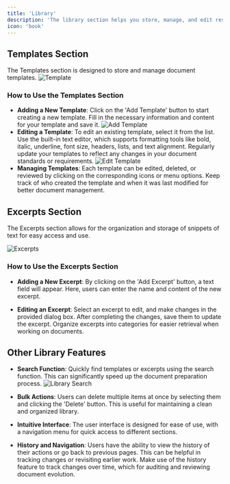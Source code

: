 ```yaml
---
title: 'Library'
description: 'The library section helps you store, manage, and edit resuable content within your team'
icon: 'book'
---
```

## Templates Section

The Templates section is designed to store and manage document templates. 
![Template](/images/template.png)

### How to Use the Templates Section

- **Adding a New Template**: Click on the 'Add Template' button to start creating a new template. Fill in the necessary information and content for your template and save it.
![Add Template](/images/createtemplate.png)
- **Editing a Template**: To edit an existing template, select it from the list. Use the built-in text editor, which supports formatting tools like bold, italic, underline, font size, headers, lists, and text alignment.
  <Tip>Regularly update your templates to reflect any changes in your document standards or requirements.</Tip>
![Edit Template](/images/edittemplate.png)
- **Managing Templates**: Each template can be edited, deleted, or reviewed by clicking on the corresponding icons or menu options. Keep track of who created the template and when it was last modified for better document management.

## Excerpts Section

The Excerpts section allows for the organization and storage of snippets of text for easy access and use.

![Excerpts](/images/excerpts.png)

### How to Use the Excerpts Section

- **Adding a New Excerpt**: By clicking on the 'Add Excerpt' button, a text field will appear. Here, users can enter the name and content of the new excerpt.

- **Editing an Excerpt**: Select an excerpt to edit, and make changes in the provided dialog box. After completing the changes, save them to update the excerpt.
  <Tip>Organize excerpts into categories for easier retrieval when working on documents.</Tip>

## Other Library Features

- **Search Function**: Quickly find templates or excerpts using the search function. This can significantly speed up the document preparation process.
![Library Search](/images/searchtemplates.png)

- **Bulk Actions**: Users can delete multiple items at once by selecting them and clicking the 'Delete' button. This is useful for maintaining a clean and organized library.

- **Intuitive Interface**: The user interface is designed for ease of use, with a navigation menu for quick access to different sections.

- **History and Navigation**: Users have the ability to view the history of their actions or go back to previous pages. This can be helpful in tracking changes or revisiting earlier work.
  <Tip>Make use of the history feature to track changes over time, which for auditing and reviewing document evolution.</Tip>
